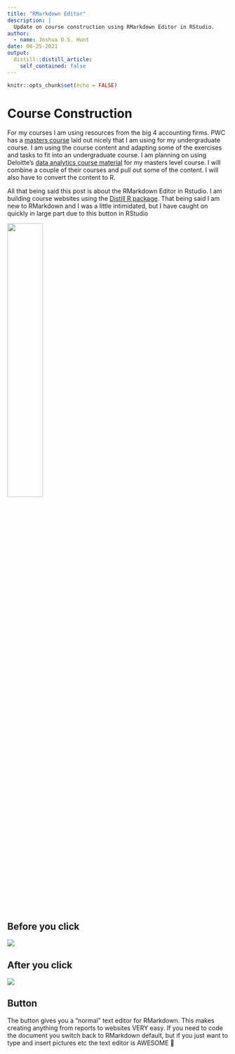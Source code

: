 ```yaml
---
title: "RMarkdown Editor"
description: |
  Update on course construction using RMarkdown Editor in RStudio.
author:
  - name: Joshua O.S. Hunt
date: 06-25-2021
output:
  distill::distill_article:
    self_contained: false
---
```


```r
knitr::opts_chunk$set(echo = FALSE)
```

# Course Construction

For my courses I am using resources from the big 4 accounting firms. PWC has a [masters course](https://www.pwc.com/us/en/careers/university-relations/data-and-analytics-case-studies.html) laid out nicely that I am using for my undergraduate course. I am using the course content and adapting some of the exercises and tasks to fit into an undergraduate course. I am planning on using Deloitte's [data analytics course material](https://giesbusiness.illinois.edu/experience/academies-centers/the-university-of-illinois-deloitte-foundation-center-for-business-analytics/courses) for my masters level course. I will combine a couple of their courses and pull out some of the content. I will also have to convert the content to R.

All that being said this post is about the RMarkdown Editor in Rstudio. I am building course websites using the [Distill R package](https://distillery.rbind.io/). That being said I am new to RMarkdown and I was a little intimidated, but I have caught on quickly in large part due to this button in RStudio

![](images/RMarkdown_editor-01.png){width="40%"}

## Before you click

![](images/before_you_click.png)

## After you click

![](images/After_you_click.png)

## Button

The button gives you a "normal" text editor for RMarkdown. This makes creating anything from reports to websites VERY easy. If you need to code the document you switch back to RMarkdown default, but if you just want to type and insert pictures etc the text editor is AWESOME 🥳
